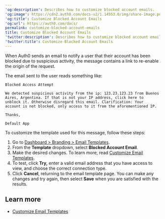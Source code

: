 ---
'og:description': Describes how to customize blocked account emails.
'og:image': https://cdn2.auth0.com/docs-v2/1.14553.0/img/share-image.png
'og:title': Customize Blocked Account Emails
'og:url': https://auth0.com/docs/
permalink: customize-blocked-account-emails
title: Customize Blocked Account Emails
'twitter:description': Describes how to customize blocked account emails.
'twitter:title': Customize Blocked Account Emails
---
When Auth0 sends an email to notify a user that their account has been blocked due to suspicious activity, the message contains a link to re-enable the origin of the request.

The email sent to the user reads something like:

`Blocked Access Attempt`

`We detected suspicious activity from the ip: 123.23.123.23 from Buenos Aires, Argentina. If that is not your IP address, click here to unblock it. Otherwise disregard this email. Clarification: Your account is not blocked, only access to it from the aforementioned IP.`

`Thanks,`

`Default App`

To customize the template used for this message, follow these steps:

1. Go to [Dashboard > Branding > Email Templates](https://manage.auth0.com/#/templates).
2. From the **Template** dropdown, select **Blocked Account Email**.
3. Make the desired changes. To learn more, read [Customize Email Templates](/docs/customize/email/email-templates).
4. To test, click **Try,** enter a valid email address that you have access to view, and choose the correct connection type.
5. Click **Cancel**, returning to the email template page. You can make any changes and try again, then select **Save** when you are satisfied with the results.

## Learn more

* [Customize Email Templates](/docs/customize/email/email-templates)